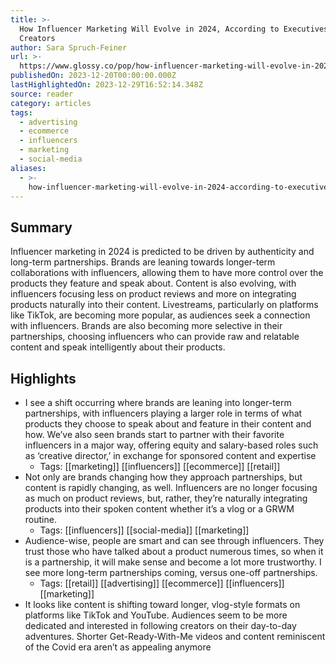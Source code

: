 ```yaml
---
title: >-
  How Influencer Marketing Will Evolve in 2024, According to Executives and
  Creators
author: Sara Spruch-Feiner
url: >-
  https://www.glossy.co/pop/how-influencer-marketing-will-evolve-in-2024-according-to-executives-and-creators/?utm_source=Sailthru&utm_medium=email&utm_campaign=Issue:%202023-12-20%20Retail%20Dive:%20Marketing%20%5Bissue:57632%5D&utm_term=Retail%20Dive:%20Marketing
publishedOn: 2023-12-20T00:00:00.000Z
lastHighlightedOn: 2023-12-29T16:52:14.348Z
source: reader
category: articles
tags:
  - advertising
  - ecommerce
  - influencers
  - marketing
  - social-media
aliases:
  - >-
    how-influencer-marketing-will-evolve-in-2024-according-to-executives-and-creators
---
```

## Summary

Influencer marketing in 2024 is predicted to be driven by authenticity and long-term partnerships. Brands are leaning towards longer-term collaborations with influencers, allowing them to have more control over the products they feature and speak about. Content is also evolving, with influencers focusing less on product reviews and more on integrating products naturally into their content. Livestreams, particularly on platforms like TikTok, are becoming more popular, as audiences seek a connection with influencers. Brands are also becoming more selective in their partnerships, choosing influencers who can provide raw and relatable content and speak intelligently about their products.

## Highlights
- I see a shift occurring where brands are leaning into longer-term partnerships, with influencers playing a larger role in terms of what products they choose to speak about and feature in their content and how. We’ve also seen brands start to partner with their favorite influencers in a major way, offering equity and salary-based roles such as ‘creative director,’ in exchange for sponsored content and expertise
    - Tags: [[marketing]] [[influencers]] [[ecommerce]] [[retail]] 
- Not only are brands changing how they approach partnerships, but content is rapidly changing, as well. Influencers are no longer focusing as much on product reviews, but, rather, they’re naturally integrating products into their spoken content whether it’s a vlog or a GRWM routine.
    - Tags: [[influencers]] [[social-media]] [[marketing]] 
- Audience-wise, people are smart and can see through influencers. They trust those who have talked about a product numerous times, so when it is a partnership, it will make sense and become a lot more trustworthy. I see more long-term partnerships coming, versus one-off partnerships.
    - Tags: [[retail]] [[advertising]] [[ecommerce]] [[influencers]] [[marketing]] 
- It looks like content is shifting toward longer, vlog-style formats on platforms like TikTok and YouTube. Audiences seem to be more dedicated and interested in following creators on their day-to-day adventures. Shorter Get-Ready-With-Me videos and content reminiscent of the Covid era aren’t as appealing anymore
